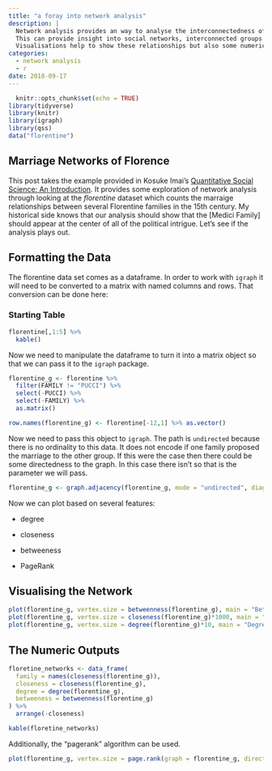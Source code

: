```yaml
---
title: "a foray into network analysis"
description: |
  Network analysis provides an way to analyse the interconnectedness of different networks.
  This can provide insight into social networks, interconnected groups of text, tweets, etc.
  Visualisations help to show these relationships but also some numeric values to quantify them.
categories:
  - network analysis
  - r
date: 2018-09-17
---
```


```r
  knitr::opts_chunk$set(echo = TRUE)
library(tidyverse)
library(knitr)
library(igraph)
library(qss)
data("florentine")
```

## Marriage Networks of Florence

This post takes the example provided in Kosuke Imai's [Quantitative Social Science: An Introduction](https://press.princeton.edu/titles/11025.html). It provides some exploration of network analysis through looking at the _florentine_ dataset which counts the marraige relationships between several Florentine families in the 15th century. My historical side knows that our analysis should show that the [Medici Family] should appear at the center of all of the political intrigue. Let's see if the analysis plays out.

## Formatting the Data

The florentine data set comes as a dataframe. In order to work with `igraph` it will need to be converted to a matrix with named columns and rows. That conversion can be done here:

### Starting Table

```r
florentine[,1:5] %>% 
  kable()
```


Now we need to manipulate the dataframe to turn it into a matrix object so that we can pass it to the `igraph` package.

```r
florentine_g <- florentine %>% 
  filter(FAMILY != "PUCCI") %>% 
  select(-PUCCI) %>% 
  select(-FAMILY) %>% 
  as.matrix()

row.names(florentine_g) <- florentine[-12,1] %>% as.vector()
```

Now we need to pass this object to `igraph`. The path is `undirected` because there is no ordinality to this data. It does not encode if one family proposed the marriage to the other group. If this were the case then there could be some directedness to the graph. In this case there isn't so that is the parameter we will pass.

```r
florentine_g <- graph.adjacency(florentine_g, mode = "undirected", diag = FALSE)
```

Now we can plot based on several features:

- degree

- closeness

- betweeness

- PageRank

## Visualising the Network


```r
plot(florentine_g, vertex.size = betweenness(florentine_g), main = "Betweeness")
plot(florentine_g, vertex.size = closeness(florentine_g)*1000, main = "Closeness")
plot(florentine_g, vertex.size = degree(florentine_g)*10, main = "Degree")

```

## The Numeric Outputs

```r
floretine_networks <- data_frame(
  family = names(closeness(florentine_g)),
  closeness = closeness(florentine_g),
  degree = degree(florentine_g),
  betweeness = betweenness(florentine_g)
) %>% 
  arrange(-closeness)

kable(floretine_networks)
```

Additionally, the "pagerank" algorithm can be used.

```r
plot(florentine_g, vertex.size = page.rank(graph = florentine_g, directed = FALSE)$vector*100)
```

